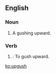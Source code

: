 ==English==

===Noun===
{{en-noun|es}}

# {{label|en|archaic}} A gushing upward.
#: {{rfquotek|Hawthorne}}

===Verb===
{{en-verb|upgushes|upgushing|upgushed}}

# {{label|en|obsolete}}: To gush upward.

[[ko:upgush]]